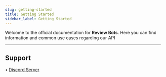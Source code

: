 ```yaml
---
slug: getting-started
title: Getting Started
sidebar_label: Getting Started
---
```


Welcome to the official documentation for **Review Bots**.
Here you can find information and common use cases regarding our API

---

## Support
• [Discord Server](https://reviewbots.xyz/discord)
